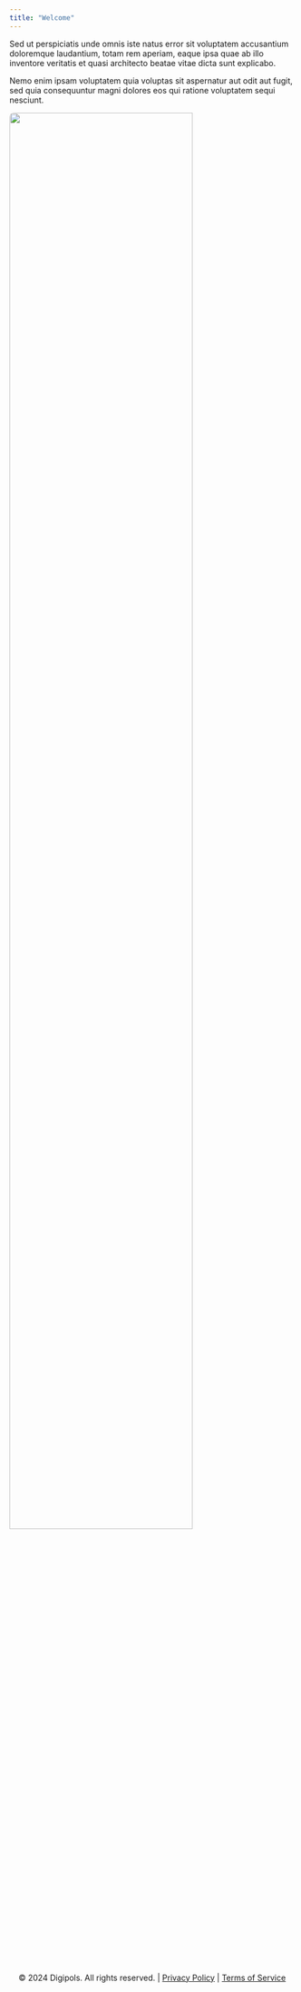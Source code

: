 ```yaml
---
title: "Welcome"
---
```


::: {.grid}

::: {.g-col-7}

Sed ut perspiciatis unde omnis iste natus error sit voluptatem accusantium doloremque laudantium, totam rem aperiam, eaque ipsa quae ab illo inventore veritatis et quasi architecto beatae vitae dicta sunt explicabo. 

Nemo enim ipsam voluptatem quia voluptas sit aspernatur aut odit aut fugit, sed quia consequuntur magni dolores eos qui ratione voluptatem sequi nesciunt.

:::
  
::: {.g-col-5}

![](images/home1.png){.center width="80%" style="border-radius: 8px;"}

:::
  
:::  

::: {.footer style="text-align: left; padding: 1rem; margin-top: 8rem;"}

© 2024 Digipols. All rights reserved. | [Privacy Policy](#) | [Terms of Service](#)

:::

